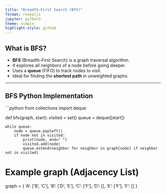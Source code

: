 ```yaml
---
title: "Breadth-First Search (BFS)"
format: revealjs
jupyter: python3
theme: simple
highlight-style: github
---
```


## What is BFS?

- **BFS** (Breadth-First Search) is a graph traversal algorithm.
- It explores all neighbors of a node before going deeper.
- Uses a **queue** (FIFO) to track nodes to visit.
- Ideal for finding the **shortest path** in unweighted graphs.

---

## BFS Python Implementation

```python
from collections import deque

def bfs(graph, start):
    visited = set()
    queue = deque([start])
    
    while queue:
        node = queue.popleft()
        if node not in visited:
            print(node, end=" ")
            visited.add(node)
            queue.extend(neighbor for neighbor in graph[node] if neighbor not in visited)

# Example graph (Adjacency List)
graph = {
    'A': ['B', 'C'],
    'B': ['D', 'E'],
    'C': ['F'],
    'D': [],
    'E': ['F'],
    'F': []
}

